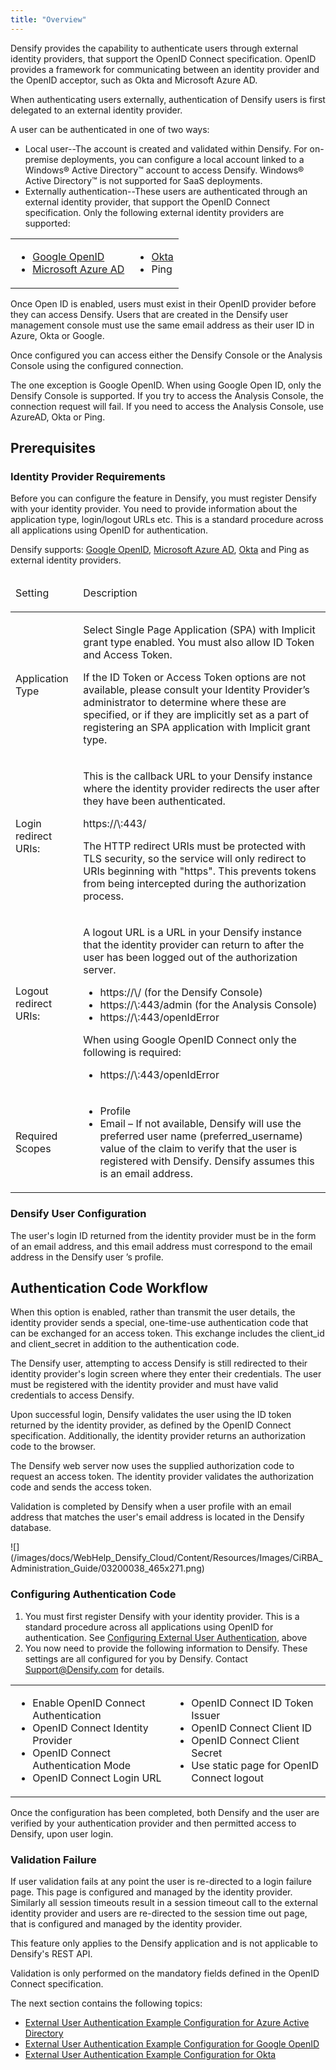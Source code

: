 ```yaml
---
title: "Overview"
---
```


Densify provides the capability to authenticate users through external identity providers, that support the OpenID Connect specification. OpenID provides a framework for communicating between an identity provider and the OpenID acceptor, such as Okta and Microsoft Azure AD.

When authenticating users externally, authentication of Densify users is first delegated to an external identity provider.

A user can be authenticated in one of two ways:

* Local user--The account is created and validated within Densify. For on-premise deployments, you can configure a local account linked to a Windows® Active Directory™ account to access Densify. Windows® Active Directory™ is not supported for SaaS deployments.
* Externally authentication--These users are authenticated through an external identity provider, that support the OpenID Connect specification. Only the following external identity providers are supported:

<table>
<col/>
<col/>
<tbody>
<tr>
<td>
<ul>
<li><a href="./External_User_Authentication_Example_Configuration_for_Google_OpenID">Google OpenID</a></li>
<li><a href="./External_User_Authentication_Example_Configuration_for_Azure_Active_Directory">Microsoft Azure AD</a></li>
</ul>
</td>
<td>
<ul>
<li><a href="./External_User_Authentication_Example_Configuration_for_Okta">Okta</a></li>
<li>Ping</li>
</ul>
</td>
</tr>
</tbody>
</table>

<Note>
Once Open ID is enabled, users must exist in their OpenID provider before they can access Densify. Users that are created in the Densify user management console must use the same email address as their user ID in Azure, Okta or Google.
</Note>



Once configured you can access either the Densify Console or the Analysis Console using the configured connection.

<Note>
The one exception is Google OpenID. When using Google Open ID, only the Densify Console is supported. If you try to access the Analysis Console, the connection request will fail. If you need to access the Analysis Console, use AzureAD, Okta or Ping.
</Note>



## Prerequisites

### Identity Provider Requirements

Before you can configure the feature in Densify, you must register Densify with your identity provider. You need to provide information about the application type, login/logout URLs etc. This is a standard procedure across all applications using OpenID for authentication.

Densify supports: [Google OpenID](./External_User_Authentication_Example_Configuration_for_Google_OpenID), [Microsoft Azure AD](./External_User_Authentication_Example_Configuration_for_Azure_Active_Directory), [Okta](./External_User_Authentication_Example_Configuration_for_Okta) and Ping as external identity providers.

<Accordion title="Table: Configuring Densify with the Identity Provider">
<table>
<col/>
<col/>
<thead>
<tr>
<td>
<p>Setting</p>
</td>
<td>
<p>Description</p>
</td>
</tr>
</thead>
<tr>
<td>
<p>Application Type</p>
</td>
<td>
<p>Select Single Page Application (SPA) with Implicit grant type enabled. You must also allow ID Token and Access Token. </p>
<p>If the ID Token or Access Token options are not available, please consult your Identity Provider’s administrator to determine where these are specified, or if they are implicitly set as a part of registering an SPA application with Implicit grant type. </p>
</td>
</tr>
<tr>
<td>
<p>Login redirect URIs:</p>
</td>
<td>
<p>This is the callback URL to your <span class="mc-variable Document.Densify variable">Densify</span> instance where the identity provider redirects the user after they have been authenticated. </p>
<p>https://\<my-densify-instance>:443/</p>
<p>The HTTP redirect URIs must be protected with TLS security, so the service will only redirect to URIs beginning with "https". This prevents tokens from being intercepted during the authorization process.</p>
</td>
</tr>
<tr>
<td>
<p>Logout redirect URIs:</p>
</td>
<td>
<p>A logout URL is a URL in  your <span class="mc-variable Document.Densify variable">Densify</span> instance that the identity provider can return to after the user has been logged out of the authorization server. </p>
<ul>
<li>https://\<my-densify-instance>/ (for the <span class="mc-variable Document.Densify_Console variable">Densify Console</span>)</li>
<li>https://\<my-densify-instance>:443/admin (for the <span class="mc-variable Document.Analysis_Console variable">Analysis Console</span>)</li>
<li>https://\<my-densify-instance>:443/openIdError</li>
</ul>
<p>When using Google OpenID Connect only the following is required:</p>
<ul>
<li>https://\<my-densify-instance>:443/openIdError</li>
</ul>
</td>
</tr>
<tr>
<td>
<p>Required Scopes</p>
</td>
<td>
<ul>
<li>Profile</li>
<li>Email – If not available, <span class="mc-variable Document.Company variable">Densify</span> will use the preferred user name (preferred_username) value of the claim to verify that the user is registered with <span class="mc-variable Document.Company variable">Densify</span>. <span class="mc-variable Document.Company variable">Densify</span> assumes this is an email address.</li>
</ul>
</td>
</tr>
</table>

</Accordion>


### Densify User Configuration

The user's login ID returned from the identity provider must be in the form of an email address, and this email address must correspond to the email address in the Densify user ’s profile.

## Authentication Code Workflow

When this option is enabled, rather than transmit the user details, the identity provider sends a special, one-time-use authentication code that can be exchanged for an access token. This exchange includes the client\_id and client\_secret in addition to the authentication code.

The Densify user, attempting to access Densify is still redirected to their identity provider's login screen where they enter their credentials.
The user must be registered with the identity provider and must have valid credentials to access Densify.

Upon successful login, Densify validates the user using the ID token returned by the identity provider, as defined by the OpenID Connect specification. Additionally, the identity provider returns an authorization code to the browser.

The Densify web server now uses the supplied authorization code to request an access token. The identity provider validates the authorization code and sends the access token.

Validation is completed by Densify when a user profile with an email address that matches the user's email address is located in the Densify database.

<Accordion title="Figure: Authentication Code Workflow">
<Frame>![](/images/docs/WebHelp_Densify_Cloud/Content/Resources/Images/CiRBA_Administration_Guide/03200038_465x271.png)</Frame>
</Accordion>


### Configuring Authentication Code

1. You must first register Densify with your identity provider. This is a standard procedure across all applications using OpenID for authentication. See [Configuring External User Authentication](#Table_Configuring_ID_Provider), above
2. You now need to provide the following information to Densify. These settings are all configured for you by Densify. Contact [Support@Densify.com](mailto:Support@Densify.com) for details.
<table data-mc-conditions="CiRBA.SaaSOnly">
<col/>
<col/>
<tbody>
<tr>
<td>
<ul>
<li>Enable OpenID Connect Authentication</li>
<li>OpenID Connect Identity Provider </li>
<li>OpenID Connect Authentication Mode </li>
<li>OpenID Connect Login URL</li>
</ul>
</td>
<td>
<ul>
<li>OpenID Connect ID Token Issuer </li>
<li>OpenID Connect Client ID</li>
<li>OpenID Connect Client Secret</li>
<li>Use static page for OpenID Connect logout </li>
</ul>
</td>
</tr>
</tbody>
</table>


Once the configuration has been completed, both Densify and the user are verified by your authentication provider and then permitted access to Densify, upon user login.

### Validation Failure

If user validation fails at any point the user is re-directed to a login failure page. This page is configured and managed by the identity provider.
Similarly all session timeouts result in a session timeout call to the external identity provider and users are re-directed to the session time out page, that is configured and managed by the identity provider.

This feature only applies to the Densify application and is not applicable to Densify's REST API.

Validation is only performed on the mandatory fields defined in the OpenID Connect specification.

The next section contains the following topics:

- [External User Authentication Example Configuration for Azure Active Directory](/docs/WebHelp_Densify_Cloud/Content/Administration/External_User_Authentication_Example_Configuration_for_Azure_Active_Directory)
- [External User Authentication Example Configuration for Google OpenID](/docs/WebHelp_Densify_Cloud/Content/Administration/External_User_Authentication_Example_Configuration_for_Google_OpenID)
- [External User Authentication Example Configuration for Okta](/docs/WebHelp_Densify_Cloud/Content/Administration/External_User_Authentication_Example_Configuration_for_Okta)

